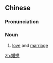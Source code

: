 {{also|婚恋}}
==Chinese==
{{zh-forms|s=婚恋}}

===Pronunciation===
{{zh-pron
|m=hūnliàn
|cat=n
}}

===Noun===
{{zh-noun}}

# [[love]] and [[marriage]]

[[zh:婚戀]]